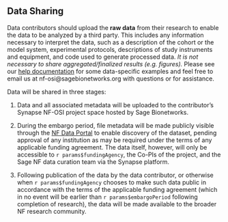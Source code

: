 ## Data Sharing

Data contributors should upload the **raw data** from their research to enable the data to be analyzed by a third party. 
This includes any information necessary to interpret the data, such as a description of the cohort or the model system, experimental protocols, descriptions of study instruments and equipment, and code used to generate processed data. 
_It is not necessary to share aggregated/finalized results (e.g. figures)._ 
Please see our [help documentation](https://help.nf.synapse.org/NFdocs/How-to-Format-Your-Data.2110980453.html) for some data-specific examples and feel free to email us at nf-osi@sagebionetworks.org with questions or for assistance.

Data will be shared in three stages: 

1. Data and all associated metadata will be uploaded to the contributor’s Synapse NF-OSI project space hosted by Sage Bionetworks.

2. During the embargo period, file metadata will be made publicly visible through the [NF Data Portal](http://nfdataportal.org/) to enable discovery of the dataset, pending approval of any institution as may be required under the terms of any applicable funding agreement. The data itself, however, will only be accessible to `r params$fundingAgency`, the Co-PIs of the project, and the Sage NF data curation team via the Synapse platform. 

3. Following publication of the data by the data contributor, or otherwise when `r params$fundingAgency` chooses to make such data public in accordance with the terms of the applicable funding agreement (which in no event will be earlier than `r params$embargoPeriod` following completion of research), the data will be made available to the broader NF research community. 
